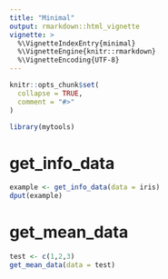 ```yaml
---
title: "Minimal"
output: rmarkdown::html_vignette
vignette: >
  %\VignetteIndexEntry{minimal}
  %\VignetteEngine{knitr::rmarkdown}
  %\VignetteEncoding{UTF-8}
---
```


```r
knitr::opts_chunk$set(
  collapse = TRUE,
  comment = "#>"
)
```

```r
library(mytools)
```

<!-- WARNING - This vignette is generated by {fusen} from /dev/flat_minimal.Rmd: do not edit by hand -->

<!--
 You need to run the 'description' chunk in the '0-dev_history.Rmd' file before continuing your code there.
-->


# get_info_data

    

  

```r
example <- get_info_data(data = iris)
dput(example)

```

  

  

# get_mean_data

    

  

```r
test <- c(1,2,3)
get_mean_data(data = test)
```

  

  



